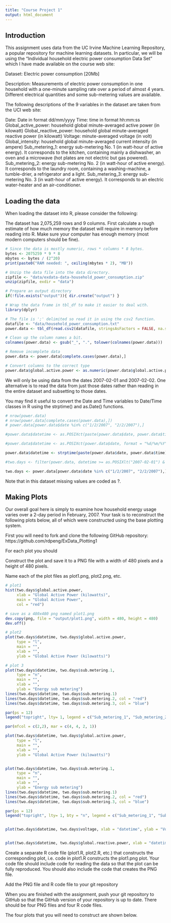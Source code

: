 ```yaml
---
title: "Course Project 1"
output: html_document
---
```


## Introduction

This assignment uses data from the UC Irvine Machine Learning Repository, a popular repository for machine learning datasets. In particular, we will be using the “Individual household electric power consumption Data Set” which I have made available on the course web site:

Dataset: Electric power consumption [20Mb]

Description: Measurements of electric power consumption in one household with a one-minute sampling rate over a period of almost 4 years. Different electrical quantities and some sub-metering values are available.

The following descriptions of the 9 variables in the dataset are taken from the UCI web site:

Date: Date in format dd/mm/yyyy
Time: time in format hh:mm:ss
Global_active_power: household global minute-averaged active power (in kilowatt)
Global_reactive_power: household global minute-averaged reactive power (in kilowatt)
Voltage: minute-averaged voltage (in volt)
Global_intensity: household global minute-averaged current intensity (in ampere)
Sub_metering_1: energy sub-metering No. 1 (in watt-hour of active energy). It corresponds to the kitchen, containing mainly a dishwasher, an oven and a microwave (hot plates are not electric but gas powered).
Sub_metering_2: energy sub-metering No. 2 (in watt-hour of active energy). It corresponds to the laundry room, containing a washing-machine, a tumble-drier, a refrigerator and a light.
Sub_metering_3: energy sub-metering No. 3 (in watt-hour of active energy). It corresponds to an electric water-heater and an air-conditioner.


## Loading the data

When loading the dataset into R, please consider the following:

The dataset has 2,075,259 rows and 9 columns. First calculate a rough estimate of how much memory the dataset will require in memory before reading into R. Make sure your computer has enough memory (most modern computers should be fine).

```r
# Since the data is mostly numeric, rows * columns * 8 bytes.
bytes <- 2075259 * 9 * 8
mbytes <- bytes / (2^20)
print(paste0("RAM needed: ", ceiling(mbytes * 2), "MB"))
```


```r
# Unzip the data file into the data directory.
zipfile <- "data/exdata-data-household_power_consumption.zip"
unzip(zipfile, exdir = "data")

# Prepare an output directory
if(!file.exists("output")){ dir.create("output") }
```


```r
# Wrap the data frame in tbl_df to make it easier to deal with.
library(dplyr)

# The file is ';' delimited so read it in using the csv2 function.
datafile <- "data/household_power_consumption.txt"
power.data <- tbl_df(read.csv2(datafile, stringsAsFactors = FALSE, na.strings = "?"))
```


```r
# Clean up the column names a bit.
colnames(power.data) <- gsub("_", ".", tolower(colnames(power.data)))

# Remove incomplete data
power.data <- power.data[complete.cases(power.data),]

# Convert columns to the correct type
power.data$global.active.power <- as.numeric(power.data$global.active.power)
```


We will only be using data from the dates 2007-02-01 and 2007-02-02. One alternative is to read the data from just those dates rather than reading in the entire dataset and subsetting to those dates.

You may find it useful to convert the Date and Time variables to Date/Time classes in R using the strptime() and as.Date() functions.


```r
# nrow(power.data)
# nrow(power.data[complete.cases(power.data),])
# power.data[power.data$date %in% c("1/2/2007", "2/2/2007"),]

#power.data$datetime <- as.POSIXct(paste(power.data$date, power.data$time), format = "%d/%m/%Y %H:%M:%S")

#power.data$datetime <- as.POSIXct(power.data$date, format = "%d/%m/%Y")

power.data$datetime <- strptime(paste(power.data$date, power.data$time), format = "%d/%m/%Y %H:%M:%S")
```


```r
#two.days <- filter(power.data, datetime >= as.POSIXlt("2007-02-01") & datetime <= as.POSIXlt("2007-02-02"))

two.days <- power.data[power.data$date %in% c("1/2/2007", "2/2/2007"),]
```


Note that in this dataset missing values are coded as ?.


## Making Plots

Our overall goal here is simply to examine how household energy usage varies over a 2-day period in February, 2007. Your task is to reconstruct the following plots below, all of which were constructed using the base plotting system.

First you will need to fork and clone the following GitHub repository: https://github.com/rdpeng/ExData_Plotting1

For each plot you should

Construct the plot and save it to a PNG file with a width of 480 pixels and a height of 480 pixels.

Name each of the plot files as plot1.png, plot2.png, etc.

```r
# plot1
hist(two.days$global.active.power, 
     xlab = "Global Active Power (kilowatts)", 
     main = "Global Active Power", 
     col = "red")

# save as a 480x480 png named plot1.png
dev.copy(png, file = "output/plot1.png", width = 480, height = 480)
dev.off()
```


```r
# plot2
plot(two.days$datetime, two.days$global.active.power, 
     type = "l", 
     main = "", 
     xlab = "", 
     ylab = "Global Active Power (kilowatts)")
```


```r
# plot 3
plot(two.days$datetime, two.days$sub.metering.1, 
     type = "n", 
     main = "", 
     xlab = "", 
     ylab = "Energy sub metering")
lines(two.days$datetime, two.days$sub.metering.1)
lines(two.days$datetime, two.days$sub.metering.2, col = "red")
lines(two.days$datetime, two.days$sub.metering.3, col = "blue")

par(ps = 12)
legend("topright", lty= 1, legend = c("Sub_metering_1", "Sub_metering_2", "Sub_metering_3"), col = c("black", "red", "blue"))
```


```r
par(mfcol = c(2,2), mar = c(4, 4, 2, 1))

plot(two.days$datetime, two.days$global.active.power, 
     type = "l", 
     main = "", 
     xlab = "", 
     ylab = "Global Active Power (kilowatts)")


plot(two.days$datetime, two.days$sub.metering.1, 
     type = "n", 
     main = "", 
     xlab = "", 
     ylab = "Energy sub metering")
lines(two.days$datetime, two.days$sub.metering.1)
lines(two.days$datetime, two.days$sub.metering.2, col = "red")
lines(two.days$datetime, two.days$sub.metering.3, col = "blue")

par(ps = 12)
legend("topright", lty= 1, bty = "n", legend = c("Sub_metering_1", "Sub_metering_2", "Sub_metering_3"), col = c("black", "red", "blue"), y.intersp = 0.8)


plot(two.days$datetime, two.days$voltage, xlab = "datetime", ylab = "Voltage", type = "l")


plot(two.days$datetime, two.days$global.reactive.power, xlab = "datetime", ylab = "Global_reactive_power", type = "l")
```


Create a separate R code file (plot1.R, plot2.R, etc.) that constructs the corresponding plot, i.e. code in plot1.R constructs the plot1.png plot. Your code file should include code for reading the data so that the plot can be fully reproduced. You should also include the code that creates the PNG file.

Add the PNG file and R code file to your git repository

When you are finished with the assignment, push your git repository to GitHub so that the GitHub version of your repository is up to date. There should be four PNG files and four R code files.

The four plots that you will need to construct are shown below.



